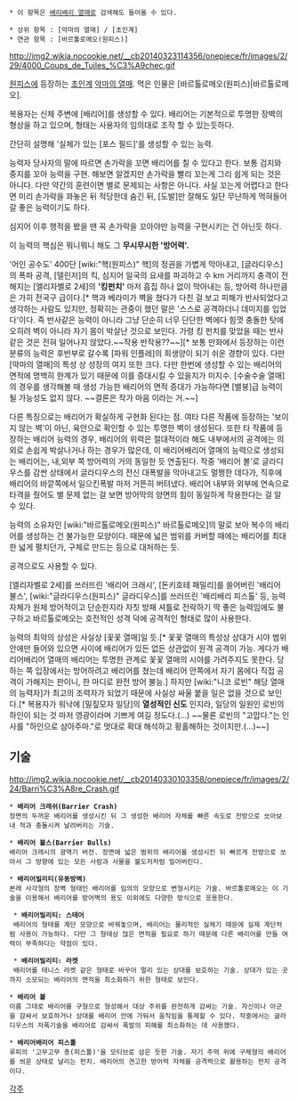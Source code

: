  * 이 항목은 [[배리배리 열매]]로 검색해도 들어올 수 있다.

 * 상위 항목 : [악마의 열매] / [초인계]
 * 연관 항목 : [바르톨로메오(원피스)]

http://img2.wikia.nocookie.net/__cb20140323114356/onepiece/fr/images/2/29/4000_Coups_de_Tuiles_%C3%A9chec.gif

[[원피스(만화)|원피스]]에 등장하는 [[초인계]] [[악마의 열매]]. 먹은 인물은 [바르톨로메오(원피스)|바르톨로메오].

복용자는 신체 주변에 [배리어]를 생성할 수 있다. 배리어는 기본적으로 투명한 장벽의 형상을 하고 있으며, 형태는 사용자의 임의대로 조작 할 수 있는듯하다.

간단히 설명해 '실체가 있는 [포스 필드]'를 생성할 수 있는 능력.

능력자 당사자의 말에 따르면 손가락을 꼬면 배리어를 칠 수 있다고 한다. 보통 검지와 중지를 꼬아 능력을 구현. 해보면 알겠지만 손가락을 빨리 꼬는게 그리 쉽게 되는 것은 아니다. 다만 약간의 훈련이면 별로 문제되는 사항은 아니다. 사실 꼬는게 어렵다고 한다면 미리 손가락을 꽈놓은 뒤 적당한데 숨긴 뒤, [도발]만 잘해도 일단 무난하게 먹혀들어갈 좋은 능력이기도 하다.

심지어 이후 행적을 봤을 땐 꼭 손가락을 꼬아야만 능력을 구현시키는 건 아닌듯 하다.

이 능력의 핵심은 뭐니뭐니 해도 그 '''무시무시한 '방어력'. '''

'어인 공수도' 400단 [wiki:"핵(원피스)" 핵]의 정권을 가볍게 막아내고, [글라디우스]의 폭파 공격, [델린저]의 킥, 심지어 일국의 요새를 파괴하고 수 km 거리까지 충격이 전해지는 [엘리자벨로 2세]의 ''' '킹펀치' ''' 마저 흠집 하나 없이 막아내는 등, 방어력 하나만큼은 가히 전국구 급이다.[* 핵과 베라미가 벽을 쳤다가 다친 걸 보고 피해가 반사되었다고 생각하는 사람도 있지만, 정확히는 관중이 했던 말은 '스스로 공격하더니 데미지를 입었다'이다. 즉 반사같은 능력이 아니라 그냥 단순히 너무 단단한 벽에다 힘껏 충돌한 탓에 오히려 벽이 아니라 자기 몸이 박살난 것으로 보인다. 가령 킹 펀치를 맞았을 때는 반사 같은 것은 전혀 일어나지 않았다.~~작용 반작용??~~][* 보통 만화에서 등장하는 이런 분류의 능력은 후반부로 갈수록 [파워 인플레]의 희생양이 되기 쉬운 경향이 있다. 다만 [악마의 열매]의 특성 상 성장의 여지 또한 크다. 다만 한번에 생성할 수 있는 배리어의 면적에 명백히 한계가 있기 때문에 이를 증대시킬 수 있을지가 미지수. [수술수술 열매]의 경우를 생각해볼 때 생성 가능한 배리어의 면적 증대가 가능하다면 [밸붕]급 능력이 될 가능성도 없지 않다. ~~결론은 작가 마음 이라는 거.~~]

다른 특징으로는 배리어가 확실하게 구현화 된다는 점. 여타 다른 작품에 등장하는 '보이지 않는 벽'이 아닌, 육안으로 확인할 수 있는 투명한 벽이 생성된다. 또한 타 작품에 등장하는 배리어 능력의 경우, 배리어의 위력은 절대적이라 해도 내부에서의 공격에는 의외로 손쉽게 박살나거나 하는 경우가 많은데, 이 배리어배리어 열매의 능력으로 생성되는 배리어는, 내,외부 쪽 방어력의 거의 동일한 듯 연출된다. 작중 '배리어 볼'로 글라디우스를 감싼 상태에서 글라디우스의 전신 대폭발을 막아내고도 멀쩡한 데다가, 직후에 배리어의 바깥쪽에서 일으킨폭발 마저 거뜬히 버텨냈다. 배리어 내부와 외부에 연속으로 타격을 줬어도 별 문제 없는 걸 보면 방어막의 양면의 힘이 동일하게 작용한다는 걸 알 수 있다.

능력의 소유자인 [wiki:"바르톨로메오(원피스)" 바르톨로메오]의 말로 보아 복수의 배리어를 생성하는 건 불가능한 모양이다. 때문에 넓은 범위를 커버할 때에는 배리어를 최대한 넓게 펼치던가, 구체로 만드는 등으로 대처하는 듯.

공격으로도 사용할 수 있다.

[엘리자벨로 2세]를 쓰러뜨린 '배리어 크래시', [돈키호테 패밀리]를 쓸어버린 '배리어 불스', [wiki:"글라디우스(원피스)" 글라디우스]를 쓰러뜨린 '배리배리 피스톨' 등, 능력 자체가 원체 방어적이고 단순한지라 자칫 방패 셔틀로 전락하기 딱 좋은 능력임에도 불구하고 바르톨로메오는 호전적인 성격 덕에 공격적인 형태로 많이 사용한다.

능력의 최악의 상성은 사실상 [꽃꽃 열매]일 듯.[* 꽃꽃 열매의 특성상 상대가 시야 범위 안에만 들어와 있으면 사이에 배리어가 있든 없든 상관없이 원격 공격이 가능. 게다가 배리어배리어 열매의 배리어는 투명한 관계로 꽃꽃 열매의 시야를 가려주지도 못한다. 당하는 쪽 입장에서는 방어하려고 배리어를 쳤는데 배리어 안쪽에서 자기 몸에다 직접 공격이 가해지는 판이니, 한 마디로 완전 방어 불능.] 하지만 [wiki:"니코 로빈" 해당 열매의 능력자]가 최고의 조력자가 되었기 때문에 사실상 싸울 붙을 일은 없을 것으로 보인다.[* 복용자가 워낙에 [밀짚모자 일당]의 '''열성적인 신도''' 인지라, 일당의 일원인 로빈의 하인이 되는 것 마저 영광이라며 기쁘게 여길 정도다.(...) ~~물론 로빈의 "고맙다."는 인사를 "하인으로 삼아주마."로 멋대로 확대 해석하고 황홀해하는 것이지만.(...)~~]

== 기술 ==
http://img2.wikia.nocookie.net/__cb20140330103358/onepiece/fr/images/2/24/Barri%C3%A8re_Crash.gif
 * '''배리어 크래쉬(Barrier Crash)'''
 정면의 두꺼운 배리어를 생성시킨 뒤 그 생성한 배리어 자체를 빠른 속도로 전방으로 쏘아보내 적과 충돌시켜 날려버리는 기술.

 * '''배리어 불스(Barrier Bulls)'''
 배리어 크래시의 광역기 버전. 정면에 넓은 범위의 배리어를 생성시킨 뒤 빠르게 전방으로 쏘아서 그 방향에 있는 모든 사람과 사물을 불도저처럼 밀어버린다.

 * '''배리어빌리티(유동방벽)'''
 본래 사각형의 장벽 형태인 배리어를 임의의 모양으로 변형시키는 기술. 바르톨로메오는 이 기술을 이용해서 배리어를 방어벽의 용도 이외에도 다양한 방식으로 응용한다.

  * '''배리어빌리티: 스테어''' 
  배리어의 형태를 계단 모양으로 바꿔놓으며, 배리어는 물리적인 실체기 때문에 실제 계단처럼 사용이 가능하다. 다만 그 형태상 많은 면적을 필요로 하기 때문에 다른 배리어를 만들 여력이 부족하다는 약점이 있다.

  * '''배리어빌리티: 라켓'''
  배리어를 테니스 라켓 같은 형태로 바꾸어 멀리 있는 상대를 보호하는 기술. 상대가 있는 곳까지 소모되는 배리어의 면적을 최소화하기 위한 형태로 보인다.

 * '''배리어 볼'''
 이름 그대로 배리어를 구형으로 형성해서 대상 주위를 완전하게 감싸는 기술. 자신이나 아군을 감싸서 보호하거나 상대를 배리어 안에 가둬서 움직임을 통제할 수 있다. 작중에서는 글라디우스의 자폭기술을 배리어로 감싸서 폭발의 피해를 최소화하는 데 사용했다.

 * '''배리어배리어 피스톨'''
 루피의 '고무고무 총(피스톨)'을 모티브로 삼은 듯한 기술. 자기 주먹 위에 구체형의 배리어를 씌운 상태로 날리는 펀치. 배리어의 견고한 방어력 자체를 공격력으로 활용하는 펀치 공격이다.
[[각주]]
